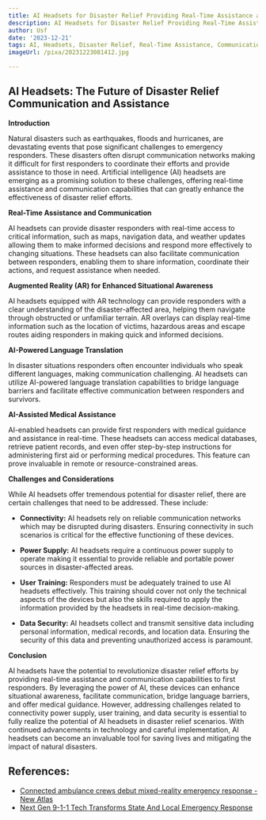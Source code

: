 ```yaml
---
title: AI Headsets for Disaster Relief Providing Real-Time Assistance and Communication
description: AI Headsets for Disaster Relief Providing Real-Time Assistance and Communication
author: Usf
date: '2023-12-21'
tags: AI, Headsets, Disaster Relief, Real-Time Assistance, Communication
imageUrl: /pixa/20231223081412.jpg

---
```

## AI Headsets:  The  Future of Disaster Relief  Communication and Assistance

**Introduction**

Natural disasters such  as earthquakes,  floods and hurricanes, are devastating events that pose significant challenges to emergency responders. These disasters often disrupt  communication networks making it difficult for first responders to coordinate their efforts and provide assistance to those in need.  Artificial intelligence (AI) headsets are emerging as a promising solution to these challenges, offering real-time assistance and communication capabilities  that can greatly enhance the  effectiveness of disaster relief efforts.

**Real-Time  Assistance and Communication**

AI headsets can provide disaster responders with real-time access to critical information, such  as  maps, navigation data, and weather updates allowing  them to make informed decisions and respond more effectively to changing situations. These headsets can also facilitate communication between responders, enabling them to share information, coordinate their actions, and request assistance when needed.

**Augmented Reality (AR) for Enhanced Situational Awareness**

AI headsets equipped with AR technology can provide responders with a clear understanding of the disaster-affected area,  helping them navigate through obstructed or unfamiliar terrain. AR overlays can display real-time information such as the location of victims, hazardous areas and escape routes aiding responders in making quick and informed decisions.

**AI-Powered Language Translation**

In disaster situations responders often encounter individuals who speak  different languages, making communication  challenging. AI headsets can utilize AI-powered language translation capabilities to bridge language barriers and facilitate effective  communication between responders and survivors.

**AI-Assisted Medical Assistance**

AI-enabled headsets can provide first responders  with  medical guidance and assistance in real-time. These headsets can  access medical databases, retrieve  patient records, and even offer  step-by-step instructions for administering first aid or  performing medical  procedures. This  feature can prove invaluable in remote  or resource-constrained areas.

**Challenges and Considerations**

While  AI headsets offer tremendous potential  for disaster relief, there  are certain challenges that  need to be addressed. These include:

-  **Connectivity:** AI headsets rely on reliable  communication networks which may be  disrupted during disasters. Ensuring connectivity in such scenarios is critical for the effective functioning of  these devices.

- **Power Supply:** AI headsets require a continuous  power  supply to operate making it  essential to provide reliable and portable power sources in disaster-affected areas.

- **User Training:** Responders must be adequately trained to use AI headsets effectively. This training should cover not only the  technical  aspects of the devices but also the skills required  to apply the  information provided by the  headsets in real-time decision-making.

- **Data Security:** AI headsets collect and transmit sensitive data including personal information, medical records, and location data. Ensuring the security of this data and preventing unauthorized access is paramount.

**Conclusion**

AI headsets have the potential to revolutionize disaster relief efforts by providing real-time assistance and communication capabilities to first responders. By  leveraging  the power of AI, these devices can enhance situational awareness, facilitate communication, bridge language barriers, and offer medical guidance. However, addressing challenges related to  connectivity power supply, user training, and data  security is essential  to fully realize the potential of AI headsets  in disaster relief scenarios. With continued advancements in technology and careful implementation, AI  headsets can  become an invaluable tool for saving lives and mitigating the impact of natural disasters.

## References:
- [Connected ambulance crews debut mixed-reality emergency response - New Atlas](https://newatlas.com/health-wellbeing/mediwave-1990-suwa-seriya-connected-ambulance-mixed-reality/)
- [Next Gen 9-1-1 Tech Transforms State And Local Emergency Response](https://www.ravemobilesafety.com/blog/next-gen-9-1-1-tech-transforms-state-local-emergency-response/)
